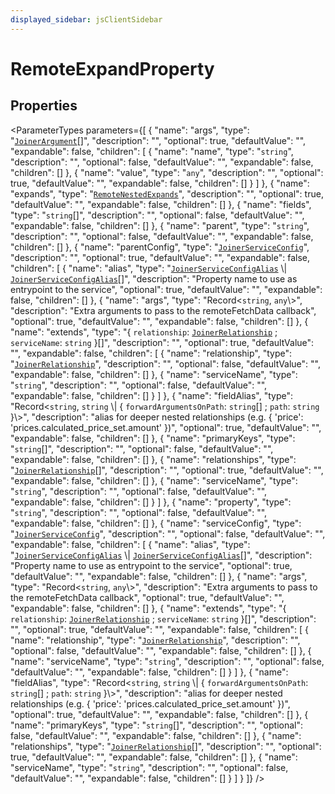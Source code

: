 ```yaml
---
displayed_sidebar: jsClientSidebar
---
```



# RemoteExpandProperty

## Properties

<ParameterTypes parameters={[
  {
    "name": "args",
    "type": "[`JoinerArgument`](internal.internal-1.JoinerArgument.mdx)[]",
    "description": "",
    "optional": true,
    "defaultValue": "",
    "expandable": false,
    "children": [
      {
        "name": "name",
        "type": "`string`",
        "description": "",
        "optional": false,
        "defaultValue": "",
        "expandable": false,
        "children": []
      },
      {
        "name": "value",
        "type": "`any`",
        "description": "",
        "optional": true,
        "defaultValue": "",
        "expandable": false,
        "children": []
      }
    ]
  },
  {
    "name": "expands",
    "type": "[`RemoteNestedExpands`](internal.internal-1.RemoteNestedExpands.mdx)",
    "description": "",
    "optional": true,
    "defaultValue": "",
    "expandable": false,
    "children": []
  },
  {
    "name": "fields",
    "type": "`string`[]",
    "description": "",
    "optional": false,
    "defaultValue": "",
    "expandable": false,
    "children": []
  },
  {
    "name": "parent",
    "type": "`string`",
    "description": "",
    "optional": false,
    "defaultValue": "",
    "expandable": false,
    "children": []
  },
  {
    "name": "parentConfig",
    "type": "[`JoinerServiceConfig`](internal.internal-1.JoinerServiceConfig.mdx)",
    "description": "",
    "optional": true,
    "defaultValue": "",
    "expandable": false,
    "children": [
      {
        "name": "alias",
        "type": "[`JoinerServiceConfigAlias`](internal.internal-1.JoinerServiceConfigAlias.mdx) \\| [`JoinerServiceConfigAlias`](internal.internal-1.JoinerServiceConfigAlias.mdx)[]",
        "description": "Property name to use as entrypoint to the service",
        "optional": true,
        "defaultValue": "",
        "expandable": false,
        "children": []
      },
      {
        "name": "args",
        "type": "Record<`string`, `any`\\>",
        "description": "Extra arguments to pass to the remoteFetchData callback",
        "optional": true,
        "defaultValue": "",
        "expandable": false,
        "children": []
      },
      {
        "name": "extends",
        "type": "{ `relationship`: [`JoinerRelationship`](../../internal/modules/internal.internal-1.mdx#joinerrelationship) ; `serviceName`: `string`  }[]",
        "description": "",
        "optional": true,
        "defaultValue": "",
        "expandable": false,
        "children": [
          {
            "name": "relationship",
            "type": "[`JoinerRelationship`](../../internal/modules/internal.internal-1.mdx#joinerrelationship)",
            "description": "",
            "optional": false,
            "defaultValue": "",
            "expandable": false,
            "children": []
          },
          {
            "name": "serviceName",
            "type": "`string`",
            "description": "",
            "optional": false,
            "defaultValue": "",
            "expandable": false,
            "children": []
          }
        ]
      },
      {
        "name": "fieldAlias",
        "type": "Record<`string`, `string` \\| { `forwardArgumentsOnPath`: `string`[] ; `path`: `string`  }\\>",
        "description": "alias for deeper nested relationships (e.g. { 'price': 'prices.calculated_price_set.amount' })",
        "optional": true,
        "defaultValue": "",
        "expandable": false,
        "children": []
      },
      {
        "name": "primaryKeys",
        "type": "`string`[]",
        "description": "",
        "optional": false,
        "defaultValue": "",
        "expandable": false,
        "children": []
      },
      {
        "name": "relationships",
        "type": "[`JoinerRelationship`](../../internal/modules/internal.internal-1.mdx#joinerrelationship)[]",
        "description": "",
        "optional": true,
        "defaultValue": "",
        "expandable": false,
        "children": []
      },
      {
        "name": "serviceName",
        "type": "`string`",
        "description": "",
        "optional": false,
        "defaultValue": "",
        "expandable": false,
        "children": []
      }
    ]
  },
  {
    "name": "property",
    "type": "`string`",
    "description": "",
    "optional": false,
    "defaultValue": "",
    "expandable": false,
    "children": []
  },
  {
    "name": "serviceConfig",
    "type": "[`JoinerServiceConfig`](internal.internal-1.JoinerServiceConfig.mdx)",
    "description": "",
    "optional": false,
    "defaultValue": "",
    "expandable": false,
    "children": [
      {
        "name": "alias",
        "type": "[`JoinerServiceConfigAlias`](internal.internal-1.JoinerServiceConfigAlias.mdx) \\| [`JoinerServiceConfigAlias`](internal.internal-1.JoinerServiceConfigAlias.mdx)[]",
        "description": "Property name to use as entrypoint to the service",
        "optional": true,
        "defaultValue": "",
        "expandable": false,
        "children": []
      },
      {
        "name": "args",
        "type": "Record<`string`, `any`\\>",
        "description": "Extra arguments to pass to the remoteFetchData callback",
        "optional": true,
        "defaultValue": "",
        "expandable": false,
        "children": []
      },
      {
        "name": "extends",
        "type": "{ `relationship`: [`JoinerRelationship`](../../internal/modules/internal.internal-1.mdx#joinerrelationship) ; `serviceName`: `string`  }[]",
        "description": "",
        "optional": true,
        "defaultValue": "",
        "expandable": false,
        "children": [
          {
            "name": "relationship",
            "type": "[`JoinerRelationship`](../../internal/modules/internal.internal-1.mdx#joinerrelationship)",
            "description": "",
            "optional": false,
            "defaultValue": "",
            "expandable": false,
            "children": []
          },
          {
            "name": "serviceName",
            "type": "`string`",
            "description": "",
            "optional": false,
            "defaultValue": "",
            "expandable": false,
            "children": []
          }
        ]
      },
      {
        "name": "fieldAlias",
        "type": "Record<`string`, `string` \\| { `forwardArgumentsOnPath`: `string`[] ; `path`: `string`  }\\>",
        "description": "alias for deeper nested relationships (e.g. { 'price': 'prices.calculated_price_set.amount' })",
        "optional": true,
        "defaultValue": "",
        "expandable": false,
        "children": []
      },
      {
        "name": "primaryKeys",
        "type": "`string`[]",
        "description": "",
        "optional": false,
        "defaultValue": "",
        "expandable": false,
        "children": []
      },
      {
        "name": "relationships",
        "type": "[`JoinerRelationship`](../../internal/modules/internal.internal-1.mdx#joinerrelationship)[]",
        "description": "",
        "optional": true,
        "defaultValue": "",
        "expandable": false,
        "children": []
      },
      {
        "name": "serviceName",
        "type": "`string`",
        "description": "",
        "optional": false,
        "defaultValue": "",
        "expandable": false,
        "children": []
      }
    ]
  }
]} />
